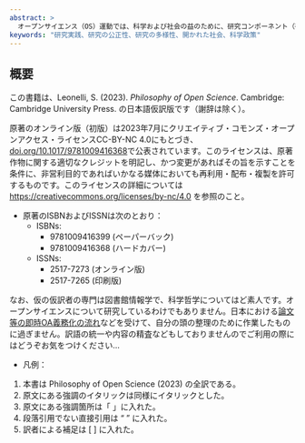 ```yaml
---
abstract: >
  オープンサイエンス（OS）運動では、科学および社会の益のために、研究コンポーネント（研究を構成するものごと）の幅広い普及・精査・再利用を促すことが目指されている。Elementsシリーズのひとつである本稿では、現代の研究においてOSの原理と実践が果たす役割と、それが科学の認識論とどのように関連しているかを検証する。よりオープンなものとなることを求める声につながった懸念点のいくつかについて整理したのち、OSの取り組みや政策でしばしば見受けられる、諸資源を共有することとしてオープン性を解釈することが、認識論的な多様性を制約するとともに、認識論的不正義を悪化させるという望ましくない影響をもたらし、結果として信頼性の低い非倫理的な科学的知識という帰結がもたらされかねないことを浮き彫りにする。本稿では対照的に、実効的かつ責任あるエージェンシー（行為者性／力）のためのツールとして研究をとらえるプロセス思考の視点にもとづき、実践という諸システム内で思慮深いつながりを構築するための試みとしてオープン性を位置づけることを提案する。なお本稿は、[ケンブリッジ大学出版局のプラットフォーム] Cambridge Core上において、オープンアクセス出版物として公表されている。
keywords: "研究実践、研究の公正性、研究の多様性、開かれた社会、科学政策"
---
```


## 概要 {.unnumbered}
この書籍は、Leonelli, S. (2023). *Philosophy of Open Science*. Cambridge: Cambridge University Press. の日本語仮訳版です（謝辞は除く）。

原著のオンライン版（初版）は2023年7月にクリエイティブ・コモンズ・オープンアクセス・ライセンスCC-BY-NC 4.0にもとづき、[doi.org/10.1017/9781009416368](https://doi.org/10.1017/9781009416368)で公表されています。このライセンスは、原著作物に関する適切なクレジットを明記し、かつ変更があればその旨を示すことを条件に、非営利目的であればいかなる媒体においても再利用・配布・複製を許可するものです。このライセンスの詳細については [https://creativecommons.org/licenses/by-nc/4.0](https://creativecommons.org/licenses/by-nc/4.0) を参照のこと。

- 原著のISBNおよびISSNは次のとおり：
  - ISBNs:
    - 9781009416399 (ペーパーバック)
    - 9781009416368 (ハードカバー)
  - ISSNs:
    - 2517-7273 (オンライン版)
    - 2517-7265 (印刷版)

なお、仮の仮訳者の専門は図書館情報学で、科学哲学についてはど素人です。オープンサイエンスについて研究しているわけでもありません。日本における[論文等の即時OA義務化の流れ](https://www8.cao.go.jp/cstp/kenkyudx.html)などを受けて、自分の頭の整理のために作業したものに過ぎません。訳語の統一や内容の精査などもしておりませんのでご利用の際にはどうぞお気をつけください...

- 凡例：
1. 本書は Philosophy of Open Science (2023) の全訳である。
2. 原文にある強調のイタリックは同様にイタリックとした。
3. 原文にある強調箇所は「 」に入れた。
4. 段落引用でない直接引用は “ ” に入れた。
5. 訳者による補足は [ ] に入れた。
